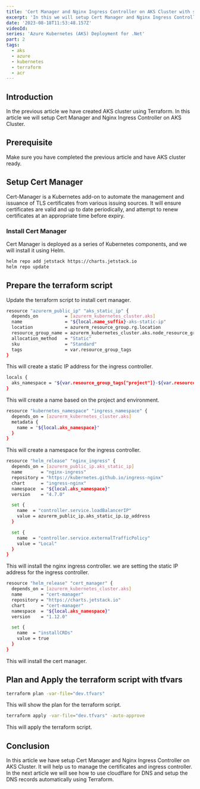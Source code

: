 ```yaml
---
title: 'Cert Manager and Nginx Ingress Controller on AKS Cluster with static IP'
excerpt: 'In this we will setup Cert Manager and Nginx Ingress Controller on AKS Cluster'
date: '2023-08-18T11:53:48.157Z'
videoId:
series: 'Azure Kubernetes (AKS) Deployment for .Net'
part: 2
tags:
  - aks
  - azure
  - kubernetes
  - terraform
  - acr
---
```


<YoutubeVideo videoId={props.videoId} />

<TOCInline toc={props.toc} asDisclosure />

<Parts data={props.slug} />

## Introduction

In the previous article we have created AKS cluster using Terraform. In this article we will setup Cert Manager and Nginx Ingress Controller on AKS Cluster.

## Prerequisite

Make sure you have completed the previous article and have AKS cluster ready.

## Setup Cert Manager

Cert-Manager is a Kubernetes add-on to automate the management and issuance of TLS certificates from various issuing sources. It will ensure certificates are valid and up to date periodically, and attempt to renew certificates at an appropriate time before expiry.

### Install Cert Manager

Cert Manager is deployed as a series of Kubernetes components, and we will install it using Helm.

```bash
helm repo add jetstack https://charts.jetstack.io
helm repo update
```

## Prepare the terraform script

Update the terraform script to install cert manager.

```bash
resource "azurerm_public_ip" "aks_static_ip" {
  depends_on          = [azurerm_kubernetes_cluster.aks]
  name                = "${local.name_suffix}-aks-static-ip"
  location            = azurerm_resource_group.rg.location
  resource_group_name = azurerm_kubernetes_cluster.aks.node_resource_group
  allocation_method   = "Static"
  sku                 = "Standard"
  tags                = var.resource_group_tags
}
```

This will create a static IP address for the ingress controller.

```bash
locals {
  aks_namespace = "${var.resource_group_tags["project"]}-${var.resource_group_tags["environment"]}-ingress-nginx"
}
```

This will create a name based on the project and environment.

```bash
resource "kubernetes_namespace" "ingress_namespace" {
  depends_on = [azurerm_kubernetes_cluster.aks]
  metadata {
    name = "${local.aks_namespace}"
  }
}
```

This will create a namespace for the ingress controller.

```bash
resource "helm_release" "nginx_ingress" {
  depends_on = [azurerm_public_ip.aks_static_ip]
  name       = "nginx-ingress"
  repository = "https://kubernetes.github.io/ingress-nginx"
  chart      = "ingress-nginx"
  namespace  = "${local.aks_namespace}"
  version    = "4.7.0"

  set {
    name  = "controller.service.loadBalancerIP"
    value = azurerm_public_ip.aks_static_ip.ip_address
  }

  set {
    name  = "controller.service.externalTrafficPolicy"
    value = "Local"
  }
}
```

This will install the nginx ingress controller. we are setting the static IP address for the ingress controller.

```bash
resource "helm_release" "cert_manager" {
  depends_on = [azurerm_kubernetes_cluster.aks]
  name       = "cert-manager"
  repository = "https://charts.jetstack.io"
  chart      = "cert-manager"
  namespace  = "${local.aks_namespace}"
  version    = "1.12.0"

  set {
    name  = "installCRDs"
    value = true
  }
}
```

This will install the cert manager.

## Plan and Apply the terraform script with tfvars

```bash
terraform plan -var-file="dev.tfvars"
```

This will show the plan for the terraform script.

```bash
terraform apply -var-file="dev.tfvars" -auto-approve
```

This will apply the terraform script.

## Conclusion

In this article we have setup Cert Manager and Nginx Ingress Controller on AKS Cluster. It will help us to manage the certificates and ingress controller. In the next article we will see how to use cloudflare for DNS and setup the DNS records automatically using Terraform.
